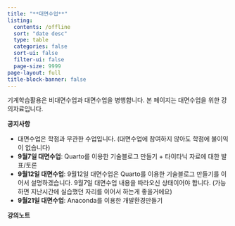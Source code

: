 ```yaml
---
title: "**대면수업**"
listing:
  contents: /offline
  sort: "date desc"
  type: table
  categories: false
  sort-ui: false
  filter-ui: false
  page-size: 9999
page-layout: full
title-block-banner: false
---
```


기계학습활용은 비대면수업과 대면수업을 병행합니다. 본 페이지는 대면수업을 위한 강의자료입니다.

**공지사항** 

- 대면수업은 학점과 무관한 수업입니다. (대면수업에 참여하지 않아도 학점에 불이익이 없습니다) 
- **9월7일 대면수업**: Quarto를 이용한 기술블로그 만들기 + 타이타닉 자료에 대한 발표/토론 
- **9월12일 대면수업**: 9월12일 대면수업은 Quarto를 이용한 기술블로그 만들기를 이어서 설명하겠습니다. 9월7일 대면수업 내용을 따라오신 상태이어야 합니다. (가능하면 지난시간에 실습했던 자리를 이어서 하는게 좋을거에요)
- **9월21일 대면수업**: Anaconda를 이용한 개발환경만들기


**강의노트** 